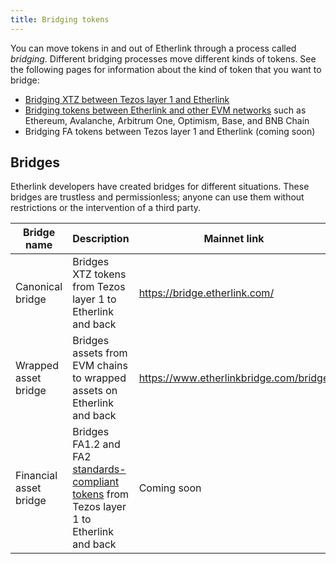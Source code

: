 ```yaml
---
title: Bridging tokens
---
```


You can move tokens in and out of Etherlink through a process called _bridging_.
Different bridging processes move different kinds of tokens.
See the following pages for information about the kind of token that you want to bridge:

- [Bridging XTZ between Tezos layer 1 and Etherlink](./bridging-xtz)
- [Bridging tokens between Etherlink and other EVM networks](./bridging-wrapped-assets) such as Ethereum, Avalanche, Arbitrum One, Optimism, Base, and BNB Chain
- Bridging FA tokens between Tezos layer 1 and Etherlink (coming soon)

## Bridges

Etherlink developers have created bridges for different situations.
These bridges are trustless and permissionless; anyone can use them without restrictions or the intervention of a third party.

Bridge name | Description | Mainnet link | Testnet link
--- | --- | --- | ---
Canonical bridge | Bridges XTZ tokens from Tezos layer 1 to Etherlink and back | https://bridge.etherlink.com/ | https://testnet.bridge.etherlink.com/
Wrapped asset bridge | Bridges assets from EVM chains to wrapped assets on Etherlink and back | https://www.etherlinkbridge.com/bridge | Not available on Etherlink Testnet
Financial asset bridge | Bridges FA1.2 and FA2 [standards-compliant tokens](https://docs.tezos.com/architecture/tokens) from Tezos layer 1 to Etherlink and back | Coming soon | Coming soon
